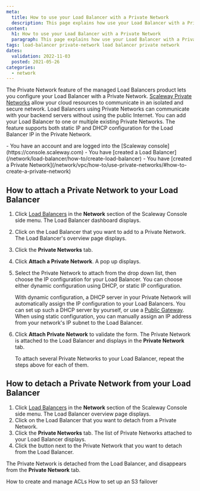 ```yaml
---
meta:
  title: How to use your Load Balancer with a Private Network
  description: This page explains how use your Load Balancer with a Private Network
content:
  h1: How to use your Load Balancer with a Private Network
  paragraph: This page explains how use your Load Balancer with a Private Network
tags: load-balancer private-network load balancer private network 
dates:
  validation: 2022-11-03
  posted: 2021-05-26
categories:
  - network
---
```


The Private Network feature of the managed Load Balancers product lets you configure your Load Balancer with a Private Network. [Scaleway Private Networks](/network/vpc/concepts#private-networks) allow your cloud resources to communicate in an isolated and secure network. Load Balancers using Private Networks can communicate with your backend servers without using the public Internet. You can add your Load Balancer to one or multiple existing Private Networks. The feature supports both static IP and DHCP configuration for the Load Balancer IP in the Private Network.

<Macro id="iam-requirements" />
 
<Message type="requirement">
  - You have an account and are logged into the [Scaleway console](https://console.scaleway.com) 
  - You have [created a Load Balancer](/network/load-balancer/how-to/create-load-balancer)
  - You have [created a Private Network](/network/vpc/how-to/use-private-networks/#how-to-create-a-private-network)
</Message>

## How to attach a Private Network to your Load Balancer

1. Click [Load Balancers](https://console.scaleway.com/load-balancer/lbs) in the **Network** section of the Scaleway Console side menu. The Load Balancer dashboard displays.
2. Click on the Load Balancer that you want to add to a Private Network. The Load Balancer's overview page displays.
3.  Click the **Private Networks** tab. 
    <Lightbox src="scaleway-load-balancer-attach-private-network.webp" alt="" />
4. Click **Attach a Private Network**. A pop up displays.
5. Select the Private Network to attach from the drop down list, then choose the IP configuration for your Load Balancer. You can choose either dynamic configuration using DHCP, or static IP configuration. 

    With dynamic configuration, a DHCP server in your Private Network will automatically assign the IP configuration to your Load Balancers. You can set up such a DHCP server by yourself, or use a [Public Gateway](https://console.scaleway.com/vpc/public-gateways). When using static configuration, you can manually assign an IP address from your network's IP subnet to the Load Balancer. 
6. Click **Attach Private Network** to validate the form. The Private Network is attached to the Load Balancer and displays in the **Private Network** tab.

    To attach several Private Networks to your Load Balancer, repeat the steps above for each of them. 

## How to detach a Private Network from your Load Balancer

1. Click [Load Balancers](https://console.scaleway.com/load-balancer/lbs) in the **Network** section of the Scaleway Console side menu. The Load Balancer overview page displays. 
2. Click on the Load Balancer that you want to detach from a Private Network. 
3. Click the **Private Networks** tab. The list of Private Networks attached to your Load Balancer displays.
4. Click the <Icon name="unlink" /> button next to the Private Network that you want to detach from the Load Balancer. 
    <Lightbox src="scaleway-load-balancer-detach-private-network.webp" alt="" />

The Private Network is detached from the Load Balancer, and disappears from the **Private Network** tab. 



<Navigation title="See Also">
  <PreviousButton to="/network/load-balancer/how-to/create-manage-acls/">How to create and manage ACLs</PreviousButton>
  <NextButton to="/network/load-balancer/how-to/set-up-s3-failover/">How to set up an S3 failover</NextButton>
</Navigation>
